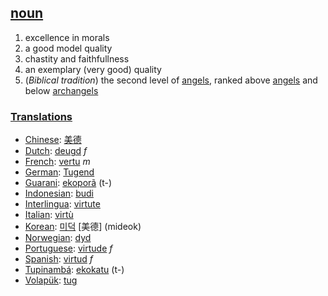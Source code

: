 == [[noun]] == 
# excellence in morals
# a good model quality
# chastity and faithfullness
# an exemplary (very good) quality 
# (''Biblical tradition'') the second level of [[angel]]s, ranked above [[angel]]s and below [[archangel]]s

=== [[Translations]] === 
*[[Chinese]]: [[美德]]
*[[Dutch]]: [[deugd]] ''f''
*[[French]]: [[vertu]] ''m''
*[[German]]: [[Tugend]]
*[[Guarani]]: [[ekoporã]] (t-)
*[[Indonesian]]: [[budi]] 
*[[Interlingua]]: [[virtute]] 
*[[Italian]]: [[virtù]] 
*[[Korean]]: [[미덕]] [美德] (mideok)
*[[Norwegian]]: [[dyd]]
*[[Portuguese]]: [[virtude]] ''f''
*[[Spanish]]: [[virtud]] ''f''
*[[Tupinambá]]: [[ekokatu]] (t-)
*[[Volapük]]: [[tug]]
